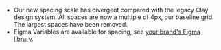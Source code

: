 - Our new spacing scale has divergent compared with the legacy Clay design system. All spaces are now a multiple of 4px, our baseline grid. The largest spaces have been removed.
- Figma Variables are available for spacing, see [your brand's Figma library](https://www.figma.com/files/938480807921629744/team/1237702133754424766).
